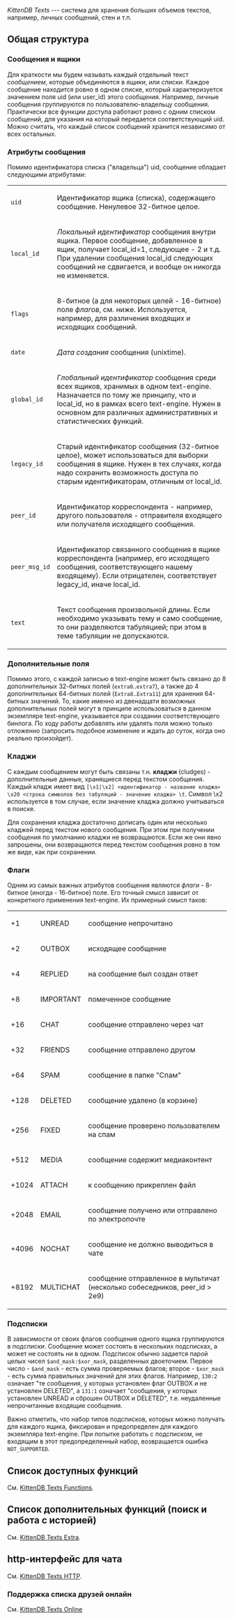 ''KittenDB Texts'' --- система для хранения больших объемов текстов, например, личных сообщений, стен и т.п.

== Общая структура ==

=== Сообщения и ящики ===
Для краткости мы будем называть каждый отдельный текст ''сообщением'', которые объединяются в ''ящики'', или ''списки''. Каждое сообщение находится ровно в одном списке, который характеризуется значением поля uid (или user_id) этого сообщения. Например, личные сообщения группируются по пользователю-владельцу сообщения. Практически все функции доступа работают ровно с одним списком сообщений, для указания на который передается соответствующий uid. Можно считать, что каждый список сообщений хранится независимо от всех остальных.

=== Атрибуты сообщения ===

Помимо идентификатора списка ("владельца") uid, сообщение обладает следующими атрибутами:

{|
|-
| <code>uid</code> || Идентификатор ящика (списка), содержащего сообщение. Ненулевое 32-битное целое.
|-
| <code>local_id</code> || ''Локальный идентификатор'' сообщения внутри ящика. Первое сообщение, добавленное в ящик, получает local_id=1, следующее - 2 и т.д. При удалении сообщения local_id следующих сообщений не сдвигается, и вообще он никогда не изменяется.
|-
| <code>flags</code> || 8-битное (а для некоторых целей - 16-битное) поле ''флагов'', см. ниже. Используется, например, для различения входящих и исходящих сообщений.
|-
| <code>date</code> || ''Дата создания'' сообщения (unixtime).
|-
| <code>global_id</code> || ''Глобальный идентификатор'' сообщения среди всех ящиков, хранимых в одном text-engine. Назначается по тому же принципу, что и local_id, но в рамках всего text-engine. Нужен в основном для различных административных и статистических функций.
|-
|  <code>legacy_id</code> || Старый идентификатор сообщения (32-битное целое), может использоваться для выборки сообщения в ящике. Нужен в тех случаях, когда надо сохранить возможность доступа по старым идентификаторам, отличным от local_id.
|-
| <code>peer_id</code> || Идентификатор корреспондента - например, другого пользователя - отправителя входящего или получателя исходящего сообщения.
|-
| <code>peer_msg_id</code> || Идентификатор связанного сообщения в ящике корреспондента (например, его исходящего сообщения, соответствующего нашему входящему). Если отрицателен, соответствует legacy_id, иначе local_id.
|-
| <code>text</code> || Текст сообщения произвольной длины. Если необходимо указывать тему и само сообщение, то они разделяются табуляцией; при этом в теме табуляции не допускаются.
|}

=== Дополнительные поля ===

Помимо этого, с каждой записью в text-engine может быть связано до 8 дополнительных 32-битных полей (<tt>extra0</tt>..<tt>extra7</tt>), а также до 4 дополнительных 64-битных полей (<tt>Extra8</tt>..<tt>Extra11</tt>) для хранения 64-битных значений. То, какие именно из двенадцати возможных дополнительных полей могут в принципе использоваться в данном экземпляре text-engine, указывается при создании соответствующего бинлога. По ходу работы добавлять или удалять поля можно только отложенно (запросить подобное изменение и ждать до суток, когда оно реально произойдет).

=== Кладжи ===

С каждым сообщением могут быть связаны т.н. '''кладжи''' (cludges) - дополнительные данные, хранящиеся перед текстом сообщения. Каждый кладж имеет вид <code>[\x1|\x2] <идентификатор - название кладжа> \x20 <строка символов без табуляций - значение кладжа> \t</code>. Символ \x2 используется в том случае, если значение кладжа должно учитываться в поиске.

Для сохранения кладжа достаточно дописать один или несколько кладжей перед текстом нового сообщения. При этом при получении сообщения по умолчанию кладжи не возвращаются. Если же они явно запрошены, они возвращаются перед текстом сообщения ровно в том же виде, как при сохранении.

=== Флаги ===

Одним из самых важных атрибутов сообщения являются ''флаги'' - 8-битное (иногда - 16-битное) поле. Его точный смысл зависит от конкретного применения text-engine. Их примерный смысл таков:

{|
|-
| +1 ||  UNREAD || сообщение непрочитано
|-
| +2 || OUTBOX || исходящее сообщение
|-
| +4 || REPLIED || на сообщение был создан ответ
|-
| +8 || IMPORTANT || помеченное сообщение
|-
| +16 || CHAT || сообщение отправлено через чат
|-
| +32 || FRIENDS || сообщение отправлено другом
|-
| +64 || SPAM || сообщение в папке "Спам"
|-
| +128 || DELЕTЕD || сообщение удалено (в корзине)
|-
| +256 || FIXED || сообщение проверено пользователем на спам
|-
| +512 || MEDIA || сообщение содержит медиаконтент
|-
| +1024 || ATTACH || к сообщению прикреплен файл
|-
| +2048 || EMAIL || сообщение получено или отправлено по электропочте
|-
| +4096 || NOCHAT || сообщение не должно выводиться в чате
|-
| +8192 || MULTICHAT || сообщение отправленное в мультичат (несколько собеседников, peer_id > 2e9)
|}

=== Подсписки ===

В зависимости от своих флагов сообщения одного ящика группируются в ''подсписки''. Сообщение может состоять в нескольких подсписках, а может не состоять ни в одном. Подсписок обычно задается парой целых чисел <code>$and_mask:$xor_mask</code>, разделенных двоеточием. Первое число - <code>$and_mask</code> - есть сумма проверяемых флагов; второе - <code>$xor_mask</code> - есть сумма правильных значений для этих флагов. Например, <code>130:2</code> означает "те сообщения, у которых установлен флаг OUTBOX и не установлен DELЕTЕD", а <code>131:1</code> означает "сообщения, у которых установлен UNREAD и сброшен OUTBOX и DELЕTЕD", т.е. неудаленные непрочитанные входящие сообщения.

Важно отметить, что набор типов подсписков, которых можно получать для каждого ящика, фиксирован и предопределен для каждого экземпляра text-engine. При попытке работать с подсписком, не входящим в этот предопределенный набор, возвращается ошибка <code>NOT_SUPPORTED</code>.

== Список доступных функций ==
См. [[KittenDB Texts Functions]].

== Список дополнительных функций (поиск и работа с историей) ==
См. [[KittenDB Texts Extra]].

== http-интерфейс для чата ==
См. [[KittenDB Texts HTTP]].

=== Поддержка списка друзей онлайн ===
См. [[KittenDB Texts Online]]
